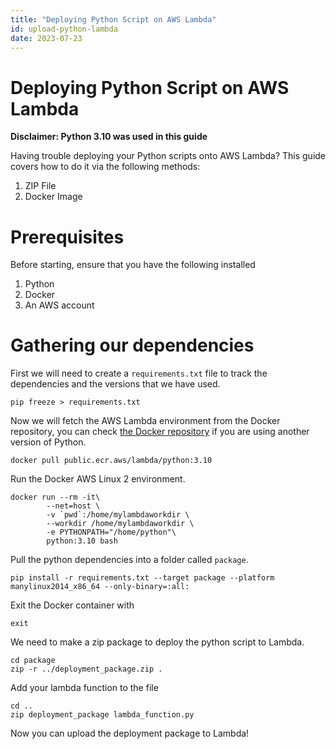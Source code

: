 ```yaml
---
title: "Deploying Python Script on AWS Lambda"
id: upload-python-lambda
date: 2023-07-23
---
```


# Deploying Python Script on AWS Lambda

**Disclaimer: Python 3.10 was used in this guide**

Having trouble deploying your Python scripts onto AWS Lambda? This guide covers how to do it via the following methods:
1. ZIP File
2. Docker Image

# Prerequisites

Before starting, ensure that you have the following installed

1. Python
2. Docker
3. An AWS account


# Gathering our dependencies

First we will need to create a `requirements.txt` file to track the dependencies and the versions that we have used.

```shell
pip freeze > requirements.txt
```

Now we will fetch the AWS Lambda environment from the Docker repository, you can check [the Docker repository](https://gallery.ecr.aws/lambda/python) if you are using another version of Python.

```shell
docker pull public.ecr.aws/lambda/python:3.10
```

Run the Docker AWS Linux 2 environment.

```shell
docker run --rm -it\
        --net=host \
        -v `pwd`:/home/mylambdaworkdir \
        --workdir /home/mylambdaworkdir \
        -e PYTHONPATH="/home/python"\
        python:3.10 bash  
```

Pull the python dependencies into a folder called `package`.

```shell
pip install -r requirements.txt --target package --platform manylinux2014_x86_64 --only-binary=:all:
```

Exit the Docker container with

```shell
exit
```

We need to make a zip package to deploy the python script to Lambda.

```shell
cd package
zip -r ../deployment_package.zip .
```

Add your lambda function to the file

```shell
cd ..
zip deployment_package lambda_function.py
```

Now you can upload the deployment package to Lambda!
